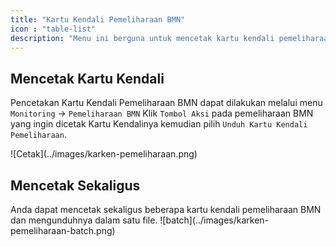 ```yaml
---
title: "Kartu Kendali Pemeliharaan BMN"
icon : "table-list"
description: "Menu ini berguna untuk mencetak kartu kendali pemeliharaan BMN"
---
```


## Mencetak Kartu Kendali

Pencetakan Kartu Kendali Pemeliharaan BMN dapat dilakukan melalui menu `Monitoring` -> `Pemeliharaan BMN` Klik `Tombol Aksi` pada pemeliharaan BMN yang ingin dicetak Kartu Kendalinya kemudian pilih `Unduh Kartu Kendali Pemeliharaan`.
<Frame caption="Tampilan Cetak Kartu Kendali Pemeliharaan">
    ![Cetak](../images/karken-pemeliharaan.png)
</Frame>

## Mencetak Sekaligus
<Tip>
    Anda dapat mencetak sekaligus beberapa kartu kendali pemeliharaan BMN dan mengunduhnya dalam satu file.
<Frame caption="Cetak sekaligus kartu kendali pemeliharaan BMN">
    ![batch](../images/karken-pemeliharaan-batch.png)
</Frame>
</Tip>
